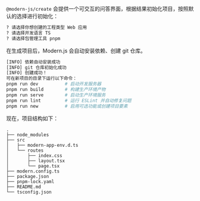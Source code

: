 `@modern-js/create` 会提供一个可交互的问答界面，根据结果初始化项目，按照默认的选择进行初始化：

```bash
? 请选择你想创建的工程类型 Web 应用
? 请选择开发语言 TS
? 请选择包管理工具 pnpm
```

在生成项目后，Modern.js 会自动安装依赖、创建 git 仓库。

```bash
[INFO] 依赖自动安装成功
[INFO] git 仓库初始化成功
[INFO] 创建成功！
可在新项目的目录下运行以下命令：
pnpm run dev          # 启动开发服务器
pnpm run build        # 构建生产环境产物
pnpm run serve        # 启动生产环境服务
pnpm run lint         # 运行 ESLint 并自动修复问题
pnpm run new          # 启用可选功能或创建项目要素
```

现在，项目结构如下：

```
.
├── node_modules
├── src
│   ├── modern-app-env.d.ts
│   └── routes
│       ├── index.css
│       ├── layout.tsx
│       └── page.tsx
├── modern.config.ts
├── package.json
├── pnpm-lock.yaml
├── README.md
└── tsconfig.json
```
